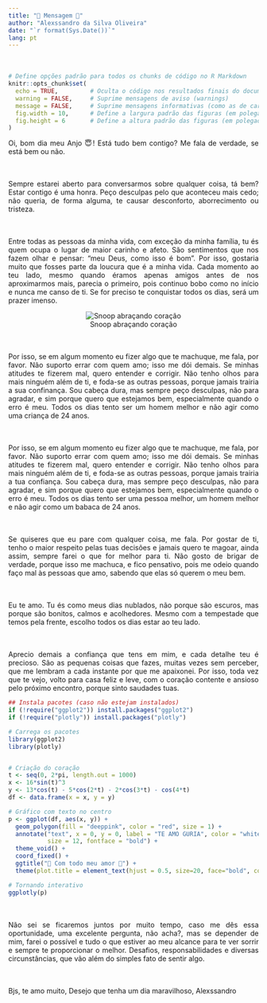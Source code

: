 ```yaml
---
title: "💌 Mensagem 💌"
author: "Alexssandro da Silva Oliveira"
date: "`r format(Sys.Date())`"
lang: pt
---
```


::: {style="height:20px;"}
:::


```r
# Define opções padrão para todos os chunks de código no R Markdown
knitr::opts_chunk$set(
  echo = TRUE,         # Oculta o código nos resultados finais do documento
  warning = FALSE,     # Suprime mensagens de aviso (warnings)
  message = FALSE,     # Suprime mensagens informativas (como as de carregamento de pacotes)
  fig.width = 10,      # Define a largura padrão das figuras (em polegadas)
  fig.height = 6       # Define a altura padrão das figuras (em polegadas)
)

```


::: {style="text-align: justify"}
Oi, bom dia meu Anjo 😇! Está tudo bem contigo? Me fala de verdade, se está bem ou não.
:::

::: {style="height:20px;"}
:::

::: {style="text-align: justify"}

Sempre estarei aberto para conversarmos sobre qualquer coisa, tá bem? Estar contigo é uma honra. Peço desculpas pelo que aconteceu mais cedo; não queria, de forma alguma, te causar desconforto, aborrecimento ou tristeza.

:::

::: {style="height:20px;"}
:::

::: {style="text-align: justify"}
Entre todas as pessoas da minha vida, com exceção da minha família, tu és quem ocupa o lugar de maior carinho e afeto. São sentimentos que nos fazem olhar e pensar: “meu Deus, como isso é bom”. Por isso, gostaria muito que fosses parte da loucura que é a minha vida. Cada momento ao teu lado, mesmo quando éramos apenas amigos antes de nos aproximarmos mais, parecia o primeiro, pois continuo bobo como no início e nunca me canso de ti. Se for preciso te conquistar todos os dias, será um prazer imenso.
:::


::: {style="text-align: center"}
![Snoop abraçando coração](Haifa.png)
:::


::: {style="height:20px;"}
:::

::: {style="text-align: justify"}

Por isso, se em algum momento eu fizer algo que te machuque, me fala, por favor. Não suporto errar com quem amo; isso me dói demais. Se minhas atitudes te fizerem mal, quero entender e corrigir. Não tenho olhos para mais ninguém além de ti, e foda-se as outras pessoas, porque jamais trairia a sua confinança. Sou cabeça dura, mas sempre peço desculpas, não para agradar, e sim porque quero que estejamos bem, especialmente quando o erro é meu. Todos os dias tento ser um homem melhor e não agir como uma criança de 24 anos.
:::

::: {style="height:20px;"}
:::


::: {style="text-align: justify"}

Por isso, se em algum momento eu fizer algo que te machuque, me fala, por favor. Não suporto errar com quem amo; isso me dói demais. Se minhas atitudes te fizerem mal, quero entender e corrigir. Não tenho olhos para mais ninguém além de ti, e foda-se as outras pessoas, porque jamais trairia a tua confiança. Sou cabeça dura, mas sempre peço desculpas, não para agradar, e sim porque quero que estejamos bem, especialmente quando o erro é meu. Todos os dias tento ser uma pessoa melhor, um homem melhor e não agir como um babaca de 24 anos.
:::

::: {style="height:20px;"}
:::

::: {style="text-align: justify"}

Se quiseres que eu pare com qualquer coisa, me fala. Por gostar de ti, tenho o maior respeito pelas tuas decisões e jamais quero te magoar, ainda assim, sempre farei o que for melhor para ti. Não gosto de brigar de verdade, porque isso me machuca, e fico pensativo, pois me odeio quando faço mal às pessoas que amo, sabendo que elas só querem o meu bem.

:::

::: {style="height:20px;"}
:::

::: {style="text-align: justify"}

Eu te amo. Tu és como meus dias nublados, não porque são escuros, mas porque são bonitos, calmos e acolhedores. Mesmo com a tempestade que temos pela frente, escolho todos os dias estar ao teu lado.

:::

::: {style="height:20px;"}
:::

::: {style="text-align: justify"}

Aprecio demais a confiança que tens em mim, e cada detalhe teu é precioso. São as pequenas coisas que fazes, muitas vezes sem perceber, que me lembram a cada instante por que me apaixonei. Por isso, toda vez que te vejo, volto para casa feliz e leve, com o coração contente e ansioso pelo próximo encontro, porque sinto saudades tuas.

:::

```r
## Instala pacotes (caso não estejam instalados)
if (!require("ggplot2")) install.packages("ggplot2")
if (!require("plotly")) install.packages("plotly")

# Carrega os pacotes
library(ggplot2)
library(plotly)


# Criação do coração
t <- seq(0, 2*pi, length.out = 1000)
x <- 16*sin(t)^3
y <- 13*cos(t) - 5*cos(2*t) - 2*cos(3*t) - cos(4*t)
df <- data.frame(x = x, y = y)

# Gráfico com texto no centro
p <- ggplot(df, aes(x, y)) +
  geom_polygon(fill = "deeppink", color = "red", size = 1) +
  annotate("text", x = 0, y = 0, label = "TE AMO GURIA", color = "white",
           size = 12, fontface = "bold") +
  theme_void() +
  coord_fixed() +
  ggtitle("💌 Com todo meu amor 💌") +
  theme(plot.title = element_text(hjust = 0.5, size=20, face="bold", color="darkred"))

# Tornando interativo
ggplotly(p)

```



::: {style="height:20px;"}
:::

::: {style="text-align: justify"}

Não sei se ficaremos juntos por muito tempo, caso me dês essa oportunidade, uma excelente pergunta, não acha?, mas se depender de mim, farei o possível e tudo o que estiver ao meu alcance para te ver sorrir e sempre te proporcionar o melhor. Desafios, responsabilidades e diversas circunstâncias, que vão além do simples fato de sentir algo.

:::


::: {style="height:20px;"}
:::



::: {style="text-align: justify"}

Bjs, te amo muito,
Desejo que tenha um dia maravilhoso,
Alexssandro
:::


::: {style="height:20px;"}
:::




